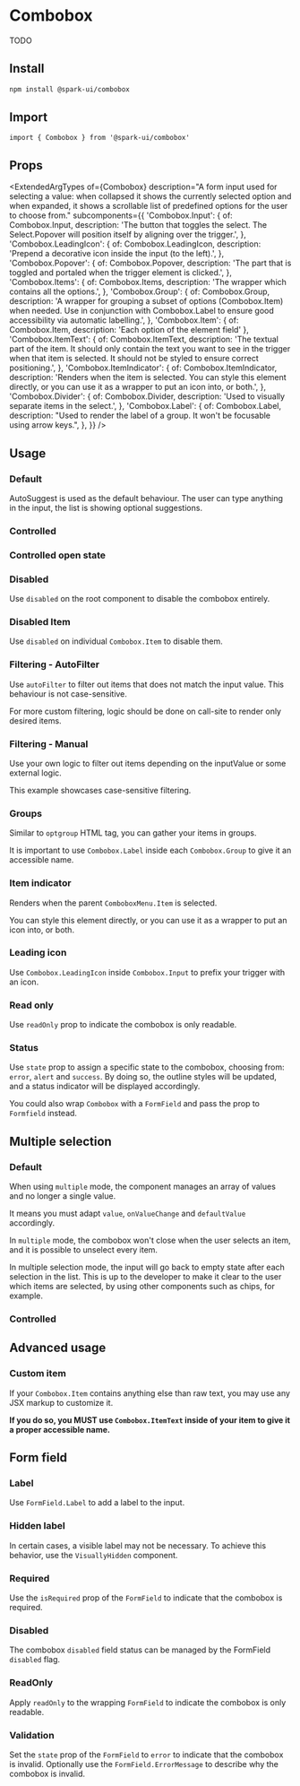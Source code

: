 


<Meta of={stories} />

# Combobox

TODO

## Install

```sh
npm install @spark-ui/combobox
```

## Import

```tsx
import { Combobox } from '@spark-ui/combobox'
```

## Props

<ExtendedArgTypes
  of={Combobox}
  description="A form input used for selecting a value: when collapsed it shows the currently selected option and when expanded, it shows a scrollable list of predefined options for the user to choose from."
  subcomponents={{
    'Combobox.Input': {
      of: Combobox.Input,
      description:
        'The button that toggles the select. The Select.Popover will position itself by aligning over the trigger.',
    },
    'Combobox.LeadingIcon': {
      of: Combobox.LeadingIcon,
      description: 'Prepend a decorative icon inside the input (to the left).',
    },
    'Combobox.Popover': {
      of: Combobox.Popover,
      description: 'The part that is toggled and portaled when the trigger element is clicked.',
    },
    'Combobox.Items': {
      of: Combobox.Items,
      description: 'The wrapper which contains all the options.',
    },
    'Combobox.Group': {
      of: Combobox.Group,
      description:
        'A wrapper for grouping a subset of options (Combobox.Item) when needed. Use in conjunction with Combobox.Label to ensure good accessibility via automatic labelling.',
    },
    'Combobox.Item': { of: Combobox.Item, description: 'Each option of the element field' },
    'Combobox.ItemText': {
      of: Combobox.ItemText,
      description:
        'The textual part of the item. It should only contain the text you want to see in the trigger when that item is selected. It should not be styled to ensure correct positioning.',
    },
    'Combobox.ItemIndicator': {
      of: Combobox.ItemIndicator,
      description:
        'Renders when the item is selected. You can style this element directly, or you can use it as a wrapper to put an icon into, or both.',
    },
    'Combobox.Divider': {
      of: Combobox.Divider,
      description: 'Used to visually separate items in the select.',
    },
    'Combobox.Label': {
      of: Combobox.Label,
      description: "Used to render the label of a group. It won't be focusable using arrow keys.",
    },
  }}
/>

## Usage

### Default

AutoSuggest is used as the default behaviour. The user can type anything in the input, the list is showing optional suggestions.

<Canvas of={stories.Default} />

### Controlled

<Canvas of={stories.Controlled} />

### Controlled open state

<Canvas of={stories.ControlledOpenState} />

### Disabled

Use `disabled` on the root component to disable the combobox entirely.

<Canvas of={stories.Disabled} />

### Disabled Item

Use `disabled` on individual `Combobox.Item` to disable them.

<Canvas of={stories.DisabledItem} />

### Filtering - AutoFilter

Use `autoFilter` to filter out items that does not match the input value. This behaviour is not case-sensitive.

For more custom filtering, logic should be done on call-site to render only desired items.

<Canvas of={stories.FilteringAutoFilter} />

### Filtering - Manual

Use your own logic to filter out items depending on the inputValue or some external logic.

This example showcases case-sensitive filtering.

<Canvas of={stories.FilteringManual} />

### Groups

Similar to `optgroup` HTML tag, you can gather your items in groups.

It is important to use `Combobox.Label` inside each `Combobox.Group` to give it an accessible name.

<Canvas of={stories.Grouped} />

### Item indicator

Renders when the parent `ComboboxMenu.Item` is selected.

You can style this element directly, or you can use it as a wrapper to put an icon into, or both.

<Canvas of={stories.ItemIndicator} />

### Leading icon

Use `Combobox.LeadingIcon` inside `Combobox.Input` to prefix your trigger with an icon.

<Canvas of={stories.LeadingIcon} />

### Read only

Use `readOnly` prop to indicate the combobox is only readable.

<Canvas of={stories.ReadOnly} />

### Status

Use `state` prop to assign a specific state to the combobox, choosing from: `error`, `alert` and `success`. By doing so, the outline styles will be updated, and a status indicator will be displayed accordingly.

You could also wrap `Combobox` with a `FormField` and pass the prop to `Formfield` instead.

<Canvas of={stories.Statuses} />

## Multiple selection

### Default

When using `multiple` mode, the component manages an array of values and no longer a single value.

It means you must adapt `value`, `onValueChange` and `defaultValue` accordingly.

In `multiple` mode, the combobox won't close when the user selects an item, and it is possible to unselect every item.

In multiple selection mode, the input will go back to empty state after each selection in the list.
This is up to the developer to make it clear to the user which items are selected, by using other components such as chips, for example.

<Canvas of={stories.MultipleSelection} />

### Controlled

<Canvas of={stories.MultipleSelectionControlled} />

## Advanced usage

### Custom item

If your `Combobox.Item` contains anything else than raw text, you may use any JSX markup to customize it.

**If you do so, you MUST use `Combobox.ItemText` inside of your item to give it a proper accessible name.**

<Canvas of={stories.CustomItem} />

## Form field

### Label

Use `FormField.Label` to add a label to the input.

<Canvas of={stories.FormFieldLabel} />

### Hidden label

In certain cases, a visible label may not be necessary. To achieve this behavior, use the `VisuallyHidden` component.

<Canvas of={stories.FormFieldHiddenLabel} />

### Required

Use the `isRequired` prop of the `FormField` to indicate that the combobox is required.

<Canvas of={stories.FormFieldRequired} />

### Disabled

The combobox `disabled` field status can be managed by the FormField `disabled` flag.

<Canvas of={stories.FormFieldDisabled} />

### ReadOnly

Apply `readOnly` to the wrapping `FormField` to indicate the combobox is only readable.

<Canvas of={stories.FormFieldReadOnly} />

### Validation

Set the `state` prop of the `FormField` to `error` to indicate that the combobox is invalid. Optionally use the `FormField.ErrorMessage` to describe why the combobox is invalid.

<Canvas of={stories.FormFieldValidation} />
